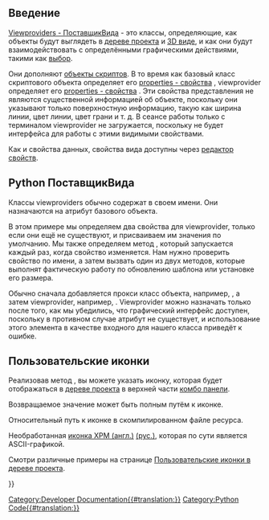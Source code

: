 <languages/>

<span id="Introduction"></span>
== Введение ==

[[Viewprovider/ru|Viewproviders - ПоставщикВида]] - это классы, определяющие, как объекты будут выглядеть в [[tree_view/ru|дереве проекта]] и [[3D_view/ru|3D виде]], и как они будут взаимодействовать с определёнными графическими действиями, такими как [[Selection_methods/ru|выбор]].

Они дополняют [[scripted_objects/ru|объекты скриптов]]. В то время как базовый класс скриптового объекта определяет его [[property/ru|properties - свойства]] {{Emphasis|data - данные}} , viewprovider определяет его [[property/ru|properties - свойства]] {{Emphasis|view - вид}} . Эти свойства представления не являются существенной информацией об объекте, поскольку они указывают только поверхностную информацию, такую как ширина линии, цвет линии, цвет грани и т. д. В сеансе работы только с терминалом viewprovider не загружается, поскольку не будет интерфейса для работы с этими видимыми свойствами.

Как и свойства данных, свойства вида доступны через [[property_editor/ru|редактор свойств]].

<span id="Python_view_providers"></span>
== Python ПоставщикВида ==

Классы viewproviders обычно содержат {{incode|ViewProvider}} в своем имени. Они назначаются на атрибут {{incode|ViewObject}} базового объекта.

В этом примере мы определяем два свойства для viewprovider, только если они ещё не существуют, и присваиваем им значения по умолчанию. Мы также определяем метод {{incode|onChanged}}, который запускается каждый раз, когда свойство изменяется. Нам нужно проверить свойство по имени, а затем вызвать один из двух методов, которые выполнят фактическую работу по обновлению шаблона или установке его размера.
{{Code|code=
# views/view_custom.py
class ViewProviderCustom:
    """Viewprovider of the custom object."""

    def __init__(self, vobj):
        self.Object = vobj.Object

        self._set_properties(vobj)
        vobj.Proxy = self

    def _set_properties(self, vobj):
        if not hasattr(vobj, "Pattern"):
            vobj.addProperty("App::PropertyEnumeration",
                             "Pattern",
                             "Custom",
                             "Defines a hatch pattern for this object.")
            vobj.Pattern = ["None", "diagonals", "cross", "brick"]

        if not hasattr(vobj, "PatternSize"):
            vobj.addProperty("App::PropertyFloat",
                             "PatternSize",
                             "Custom",
                             "Defines the size of the hatch pattern.")
            vobj.PatternSize = 1

    def onChanged(self, vobj, prop):
        if prop in "Pattern":
            self._set_pattern(vobj.Pattern)
        if prop in "PatternSize":
            self._set_size(vobj.PatternSize)

    def _set_pattern(self, pattern):
        ...

    def _set_size(self, size):
        ...
}}

Обычно сначала добавляется прокси класс объекта, например, {{incode|CustomObject}}, а затем viewprovider, например, {{incode|ViewProviderCustom}}. Viewprovider можно назначать только после того, как мы убедились, что графический интерфейс доступен, поскольку в противном случае атрибут {{incode|ViewObject}} не существует, и использование этого элемента в качестве входного для нашего класса приведёт к ошибке.
{{Code|code=
import FreeCAD as App
import objects.custom as custom
import views.view_custom as view_custom

doc = App.newDocument()
obj = doc.addObject("Part::FeaturePython", "Custom")

custom.CustomObject(obj)

if App.GuiUp:
    view_custom.ViewProviderCustom(obj.ViewObject)
}}

<span id="Custom_icons"></span>
== Пользовательские иконки ==

Реализовав метод {{incode|getIcon}}, вы можете указать иконку, которая будет отображаться в [[tree_view/ru|дереве проекта]] в верхней части [[combo_view/ru|комбо панели]].

Возвращаемое значение может быть полным путём к иконке.
{{Code|code=
import os
some_path = "/home/user/.FreeCAD/custom_icons"

class ViewProviderCustom:
    ...

    def getIcon(self):
        return os.path.join(some_path, "my_icon.svg")
}}

Относительный путь к иконке в скомпилированном файле ресурса.
{{Code|code=
import MyModule_rc.py

class ViewProviderCustom:
    ...

    def getIcon(self):
        return ":/icons/my_icon.svg"
}}

Необработанная [https://en.wikipedia.org/wiki/X_PixMap иконка XPM (англ.)] [https://ru.wikipedia.org/wiki/X_Pixmap (рус.)], которая по сути является ASCII-графикой.
{{Code|code=
import MyModule_rc.py

class ViewProviderCustom:
    ...

    def getIcon(self):
        return """
               /* XPM */
               static char *Some_icon_xpm[] = {
               /* columns rows colors chars-per-pixel */
               "16 16 3 1 ",
               "  c None",
               ". c #D71414",
               "+ c #AA1919",
               /* pixels */
               "                ",
               "  +          +  ",
               " +.+        +.+ ",
               "  +.+      +.+  ",
               "   +        +   ",
               "      ++++      ",
               "     +....+     ",
               "     +...++     ",
               "     +..+++     ",
               "     +.++.+     ",
               "      ++++      ",
               "   +        +   ",
               "  +.+      +.+  ",
               " +.+        +.+ ",
               "  +          +  ",
               "                "
               };
               """
}}

Смотри различные примеры на странице [[Custom_icon_in_tree_view/ru|Пользовательские иконки в дереве проекта]].

{{Powerdocnavi{{#translation:}}}}
[[Category:Developer Documentation{{#translation:}}]]
[[Category:Python Code{{#translation:}}]]
{{clear}}